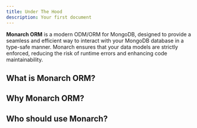 ```yaml
---
title: Under The Hood
description: Your first document
---
```



**Monarch ORM** is a modern ODM/ORM for MongoDB, designed to provide a seamless and efficient way to interact with your MongoDB database in a type-safe manner. Monarch ensures that your data models are strictly enforced, reducing the risk of runtime errors and enhancing code maintainability.

## What is Monarch ORM?

## Why Monarch ORM?

## Who should use Monarch?

<Cards>
  <Card title="Learn more about Next.js" href="https://nextjs.org/docs" />
  <Card title="Learn more about Fumadocs" href="https://fumadocs.vercel.app" />
</Cards>

